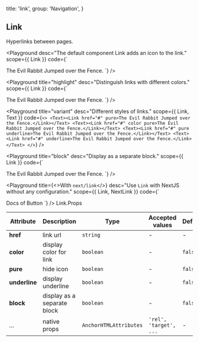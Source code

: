 
  title: 'link',
  group: 'Navigation',
}

## Link

Hyperlinks between pages.

<Playground
  desc="The default component Link adds an icon to the link."
  scope={{ Link }}
  code={`
<Link href="#">The Evil Rabbit Jumped over the Fence.</Link>
`} />

<Playground
  title="highlight"
  desc="Distinguish links with different colors."
  scope={{ Link }}
  code={`
<Link href="#" color>The Evil Rabbit Jumped over the Fence.</Link>
`} />

<Playground
  title="variant"
  desc="Different styles of links."
  scope={{ Link, Text }}
  code={`
<>
  <Text><Link href="#" pure>The Evil Rabbit Jumped over the Fence.</Link></Text>
  <Text><Link href="#" color pure>The Evil Rabbit Jumped over the Fence.</Link></Text>
  <Text><Link href="#" pure underline>The Evil Rabbit Jumped over the Fence.</Link></Text>
  <Text><Link href="#" underline>The Evil Rabbit Jumped over the Fence.</Link></Text>
</>
`} />

<Playground
  title="block"
  desc="Display as a separate block."
  scope={{ Link }}
  code={`
<Link href="#" pure block>The Evil Rabbit Jumped over the Fence.</Link>
`} />

<Playground
  title={<>With <Code>next/link</Code></>}
  desc="Use `Link` with NextJS without any configuration."
  scope={{ Link, NextLink }}
  code={`
<NextLink href="/en-us/components/button">
  <Link pure block>Docs of Button</Link>
</NextLink>
`} />

<Attributes edit="/pages/docs/components/link.mdx">
<Attributes.Title>Link.Props</Attributes.Title>

| Attribute | Description | Type | Accepted values | Default
| ---------- | ---------- | ---- |  -------------- | ------ |
| **href** | link url | `string` | - | - |
| **color** | display color for link | `boolean` | - | `false` |
| **pure** | hide icon | `boolean` | - | `false` |
| **underline** | display underline | `boolean` | - | `false` |
| **block** | display as a separate block | `boolean` | - | `false` |
| ... | native props | `AnchorHTMLAttributes` | `'rel', 'target', ...` | - |

</Attributes>

